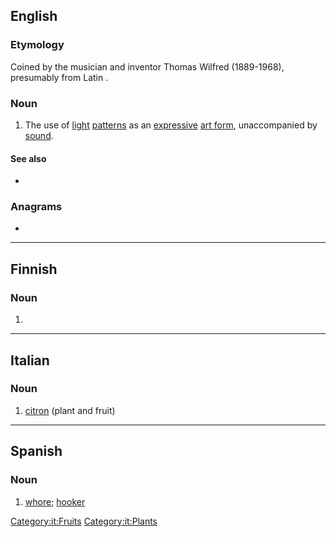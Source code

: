 ==English==

===Etymology===
Coined by the musician and inventor Thomas Wilfred (1889-1968), presumably from Latin {{m|la|lumen||light}}.

===Noun===
{{en-noun|-}}

# {{lb|en|arts}} The use of [[light]] [[pattern]]s as an [[expressive]] [[art form]], unaccompanied by [[sound]].

====See also====
* {{l|en|clavilux}}

===Anagrams===
* {{anagrams|en|Umali|aumil|miaul|mulai}}

----

==Finnish==

===Noun===
{{head|fi|noun form}}

# {{fi-form of|case=partitive|pl=plural|lumi}}

----

==Italian==

===Noun===
{{it-noun|f}}

# [[citron]] (plant and fruit)

[[Category:it:Fruits]]
[[Category:it:Plants]]

----

==Spanish==

===Noun===
{{es-noun|f}}

# [[whore]]; [[hooker]]
